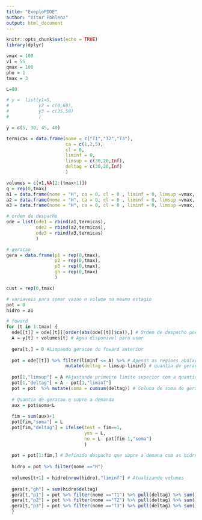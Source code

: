 ```yaml
---
title: "ExeploPDDE"
author: "Vitor Pohlenz"
output: html_document
---
```


```r
knitr::opts_chunk$set(echo = TRUE)
library(dplyr)
```


```r
vmax = 100
v1 = 55
qmax = 100
pho = 1
tmax = 3

L=80

# y =  list(y1=5,
#           y2 = c(0,60),
#           y3 = c(35,50)
#           )

y = c(5, 30, 45, 40)

termicas = data.frame(nome = c("T1","T2","T3"),
                      ca = c(1,2,5),
                      cl = 0,
                      liminf = 0,
                      limsup = c(30,20,Inf),
                      deltag = c(30,20,Inf)
                      )

volumes = c(v1,NA[2:(tmax+1)])
q = rep(0,tmax)
a1 = data.frame(nome = "H", ca = 0, cl = 0 , liminf = 0, limsup =vmax, deltag = min((v1+y[[1]]-0)*pho,qmax*pho) )
a2 = data.frame(nome = "H", ca = 0, cl = 0 , liminf = 0, limsup =vmax, deltag = min((vmax-0)*pho,qmax*pho) )
a3 = data.frame(nome = "H", ca = 0, cl = 0 , liminf = 0, limsup =vmax, deltag = min((vmax-0)*pho,qmax*pho) )

# ordem de despacho
ode = list(ode1 = rbind(a1,termicas),
           ode2 = rbind(a2,termicas),
           ode3 = rbind(a3,termicas)
           )

# geracao
gera = data.frame(p1 = rep(0,tmax), 
                  p2 = rep(0,tmax), 
                  p3 = rep(0,tmax), 
                  gh = rep(0,tmax)
                  )

cust = rep(0,tmax)

# variaveis para somar vazao e volume no mesmo estagio
pot = 0
hidro = a1
```

```r
# foward
for (t in 1:tmax) {
  ode[[t]] = ode[[t]][order(abs(ode[[t]]$ca)),] # Ordem de despacho por merito
  A = y[t] + volumes[t] # Agua disponivel para usar
  
  gera[t,] = 0 #Limpando geracao do foward anterior
  
  pot = ode[[t]] %>% filter(liminf <= A) %>% # Apenas as regioes abaixo da quantia de agua disponivel
                      mutate(deltag = limsup-liminf) # quantia de geracao
  
  pot[1,"limsup"] = A #Ajustando primeiro limite superior com a quantia de agua
  pot[1,"deltag"] = A - pot[1,"liminf"] 
  pot = pot  %>% mutate(soma = cumsum(deltag)) # Coluna de soma de geracoes
  
  # Quantia de geracao q supre a demanda
  aux = pot$soma<L 
  
  fim = sum(aux)+1
  pot[fim,"soma"] = L
  pot[fim,"deltag"] = ifelse(test = fim==1, 
                             yes = L,
                             no = L- pot[fim-1,"soma"]
                             )
    
  pot = pot[1:fim,] # Definido despacho que supre a demana com as hidros segmentadas
  
  hidro = pot %>% filter(nome =="H")
  
  volumes[t+1] = hidro[nrow(hidro),"liminf"] # Atualizando volumes
  
  gera[t,"gh"] = sum(hidro$deltag)
  gera[t,"p1"] = pot %>% filter(nome =="T1") %>% pull(deltag) %>% sum()
  gera[t,"p2"] = pot %>% filter(nome =="T2") %>% pull(deltag) %>% sum()
  gera[t,"p3"] = pot %>% filter(nome =="T3") %>% pull(deltag) %>% sum()
  }
```
